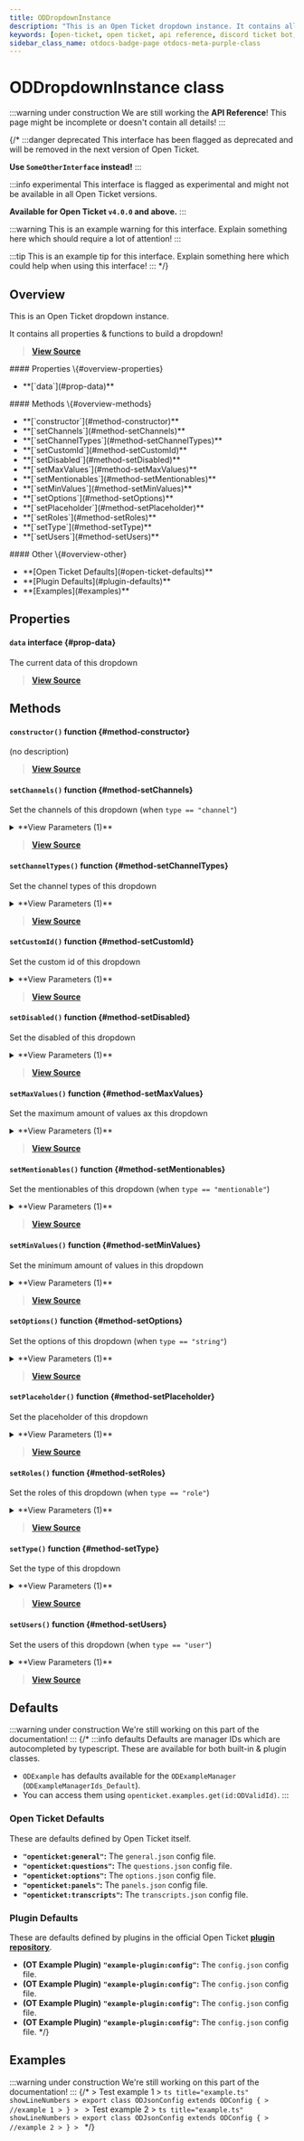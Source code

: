 ```yaml
---
title: ODDropdownInstance
description: "This is an Open Ticket dropdown instance. It contains all properties & functions to build a dropdown!"
keywords: [open-ticket, open ticket, api reference, discord ticket bot, class]
sidebar_class_name: otdocs-badge-page otdocs-meta-purple-class
---
```

<head>
    <link rel="apple-touch-icon" href="/img/logo_vertical.png"/>
</head>

# ODDropdownInstance <M color="purple">class</M>

:::warning under construction
We are still working the **API Reference**! This page might be incomplete or doesn't contain all details!
:::

{/*
:::danger deprecated
This interface has been flagged as deprecated and will be removed in the next version of Open Ticket.

**Use `SomeOtherInterface` instead!**
:::

:::info experimental
This interface is flagged as experimental and might not be available in all Open Ticket versions.

**Available for Open Ticket `v4.0.0` and above.**
:::

:::warning
This is an example warning for this interface. Explain something here which should require a lot of attention!
:::

:::tip
This is an example tip for this interface. Explain something here which could help when using this interface!
:::
*/}

## Overview
This is an Open Ticket dropdown instance.

It contains all properties & functions to build a dropdown!

> [**View Source**](https://otgithub.dj-dj.be/tree/main/src/core/api/modules/builder.ts#L316)

<FlexHorizontal>
<div style={{width:"30%"}}>
    #### Properties \{#overview-properties}
    <ul>
        <li>**[`data`](#prop-data)**</li>
    </ul>
</div>
<div style={{width:"30%"}}>
    #### Methods \{#overview-methods}
    <ul>
        <li>**[`constructor`](#method-constructor)**</li>
        <li>**[`setChannels`](#method-setChannels)**</li>
        <li>**[`setChannelTypes`](#method-setChannelTypes)**</li>
        <li>**[`setCustomId`](#method-setCustomId)**</li>
        <li>**[`setDisabled`](#method-setDisabled)**</li>
        <li>**[`setMaxValues`](#method-setMaxValues)**</li>
        <li>**[`setMentionables`](#method-setMentionables)**</li>
        <li>**[`setMinValues`](#method-setMinValues)**</li>
        <li>**[`setOptions`](#method-setOptions)**</li>
        <li>**[`setPlaceholder`](#method-setPlaceholder)**</li>
        <li>**[`setRoles`](#method-setRoles)**</li>
        <li>**[`setType`](#method-setType)**</li>
        <li>**[`setUsers`](#method-setUsers)**</li>
    </ul>
</div>
<div style={{width:"30%"}}>
    #### Other \{#overview-other}
    <ul>
        <li>**[Open Ticket Defaults](#open-ticket-defaults)**</li>
        <li>**[Plugin Defaults](#plugin-defaults)**</li>
        <li>**[Examples](#examples)**</li>
    </ul>
</div>
</FlexHorizontal>

## Properties
<Divider></Divider>
#### `data` <M color="gray">interface</M> <ApiBlock><ApiUrl url="interface:ODDropdownData" label="api.ODDropdownData"/></ApiBlock> \{#prop-data}
The current data of this dropdown

> [**View Source**](https://otgithub.dj-dj.be/tree/main/src/core/api/modules/builder.ts#L318)

<Divider></Divider>

## Methods
<Divider></Divider>
#### `constructor()` <M color="orange">function</M> <ApiBlock><ApiUrl url="class:ODDropdownInstance" label="api.ODDropdownInstance"/></ApiBlock> \{#method-constructor}
(no description)



> [**View Source**](https://otgithub.dj-dj.be)

<Divider></Divider>
#### `setChannels()` <M color="orange">function</M> <ApiBlock><ApiUrl url="class:ODDropdownInstance" label="api.ODDropdownInstance"/></ApiBlock> \{#method-setChannels}
Set the channels of this dropdown (when `type == "channel"`)

<details>
<summary>**View Parameters (1)**</summary>
- **`channels`:** <M color="pink">array</M> <ApiBlock><ApiUrl url="https://discord.js.org/docs/packages/discord.js/main/Channel:TypeAlias" label="discord.Channel"/>[]</ApiBlock> - Parameter Description Lorem Ipsum.
</details>

> [**View Source**](https://otgithub.dj-dj.be/tree/main/src/core/api/modules/builder.ts#L385)

<Divider></Divider>
#### `setChannelTypes()` <M color="orange">function</M> <ApiBlock><ApiUrl url="class:ODDropdownInstance" label="api.ODDropdownInstance"/></ApiBlock> \{#method-setChannelTypes}
Set the channel types of this dropdown

<details>
<summary>**View Parameters (1)**</summary>
- **`channelTypes`:** <M color="pink">array</M> <ApiBlock>discord-api-types.ChannelType[]</ApiBlock> - Parameter Description Lorem Ipsum.
</details>

> [**View Source**](https://otgithub.dj-dj.be/tree/main/src/core/api/modules/builder.ts#L365)

<Divider></Divider>
#### `setCustomId()` <M color="orange">function</M> <ApiBlock><ApiUrl url="class:ODDropdownInstance" label="api.ODDropdownInstance"/></ApiBlock> \{#method-setCustomId}
Set the custom id of this dropdown

<details>
<summary>**View Parameters (1)**</summary>
- **`id`:** <M color="blue">string</M> <ApiBlock><ApiUrl url="js:string" label="string"/></ApiBlock> - Parameter Description Lorem Ipsum.
</details>

> [**View Source**](https://otgithub.dj-dj.be/tree/main/src/core/api/modules/builder.ts#L335)

<Divider></Divider>
#### `setDisabled()` <M color="orange">function</M> <ApiBlock><ApiUrl url="class:ODDropdownInstance" label="api.ODDropdownInstance"/></ApiBlock> \{#method-setDisabled}
Set the disabled of this dropdown

<details>
<summary>**View Parameters (1)**</summary>
- **`disabled`:** <M color="red">boolean</M> <ApiBlock><ApiUrl url="js:boolean" label="boolean"/></ApiBlock> - Parameter Description Lorem Ipsum.
</details>

> [**View Source**](https://otgithub.dj-dj.be/tree/main/src/core/api/modules/builder.ts#L360)

<Divider></Divider>
#### `setMaxValues()` <M color="orange">function</M> <ApiBlock><ApiUrl url="class:ODDropdownInstance" label="api.ODDropdownInstance"/></ApiBlock> \{#method-setMaxValues}
Set the maximum amount of values ax this dropdown

<details>
<summary>**View Parameters (1)**</summary>
- **`maxValues`:** <M color="brown">type</M> <ApiBlock><ApiUrl url="js:null" label="null"/>|<ApiUrl url="js:number" label="number"/></ApiBlock> - Parameter Description Lorem Ipsum.
</details>

> [**View Source**](https://otgithub.dj-dj.be/tree/main/src/core/api/modules/builder.ts#L355)

<Divider></Divider>
#### `setMentionables()` <M color="orange">function</M> <ApiBlock><ApiUrl url="class:ODDropdownInstance" label="api.ODDropdownInstance"/></ApiBlock> \{#method-setMentionables}
Set the mentionables of this dropdown (when `type == "mentionable"`)

<details>
<summary>**View Parameters (1)**</summary>
- **`mentionables`:** <M color="pink">array</M> <ApiBlock>(<ApiUrl url="https://discord.js.org/docs/packages/discord.js/main/User:Class" label="discord.User"/>|<ApiUrl url="https://discord.js.org/docs/packages/discord.js/main/Role:Class" label="discord.Role"/>)[]</ApiBlock> - Parameter Description Lorem Ipsum.
</details>

> [**View Source**](https://otgithub.dj-dj.be/tree/main/src/core/api/modules/builder.ts#L390)

<Divider></Divider>
#### `setMinValues()` <M color="orange">function</M> <ApiBlock><ApiUrl url="class:ODDropdownInstance" label="api.ODDropdownInstance"/></ApiBlock> \{#method-setMinValues}
Set the minimum amount of values in this dropdown

<details>
<summary>**View Parameters (1)**</summary>
- **`minValues`:** <M color="brown">type</M> <ApiBlock><ApiUrl url="js:null" label="null"/>|<ApiUrl url="js:number" label="number"/></ApiBlock> - Parameter Description Lorem Ipsum.
</details>

> [**View Source**](https://otgithub.dj-dj.be/tree/main/src/core/api/modules/builder.ts#L350)

<Divider></Divider>
#### `setOptions()` <M color="orange">function</M> <ApiBlock><ApiUrl url="class:ODDropdownInstance" label="api.ODDropdownInstance"/></ApiBlock> \{#method-setOptions}
Set the options of this dropdown (when `type == "string"`)

<details>
<summary>**View Parameters (1)**</summary>
- **`options`:** <M color="pink">array</M> <ApiBlock><ApiUrl url="https://discord.js.org/docs/packages/discord.js/main/SelectMenuComponentOptionData:Interface" label="discord.SelectMenuComponentOptionData"/>[]</ApiBlock> - Parameter Description Lorem Ipsum.
</details>

> [**View Source**](https://otgithub.dj-dj.be/tree/main/src/core/api/modules/builder.ts#L370)

<Divider></Divider>
#### `setPlaceholder()` <M color="orange">function</M> <ApiBlock><ApiUrl url="class:ODDropdownInstance" label="api.ODDropdownInstance"/></ApiBlock> \{#method-setPlaceholder}
Set the placeholder of this dropdown

<details>
<summary>**View Parameters (1)**</summary>
- **`placeholder`:** <M color="brown">type</M> <ApiBlock><ApiUrl url="js:null" label="null"/>|<ApiUrl url="js:string" label="string"/></ApiBlock> - Parameter Description Lorem Ipsum.
</details>

> [**View Source**](https://otgithub.dj-dj.be/tree/main/src/core/api/modules/builder.ts#L345)

<Divider></Divider>
#### `setRoles()` <M color="orange">function</M> <ApiBlock><ApiUrl url="class:ODDropdownInstance" label="api.ODDropdownInstance"/></ApiBlock> \{#method-setRoles}
Set the roles of this dropdown (when `type == "role"`)

<details>
<summary>**View Parameters (1)**</summary>
- **`roles`:** <M color="pink">array</M> <ApiBlock><ApiUrl url="https://discord.js.org/docs/packages/discord.js/main/Role:Class" label="discord.Role"/>[]</ApiBlock> - Parameter Description Lorem Ipsum.
</details>

> [**View Source**](https://otgithub.dj-dj.be/tree/main/src/core/api/modules/builder.ts#L380)

<Divider></Divider>
#### `setType()` <M color="orange">function</M> <ApiBlock><ApiUrl url="class:ODDropdownInstance" label="api.ODDropdownInstance"/></ApiBlock> \{#method-setType}
Set the type of this dropdown

<details>
<summary>**View Parameters (1)**</summary>
- **`type`:** <M color="brown">type</M> <ApiBlock>"string"|"role"|"channel"|"user"|"mentionable"</ApiBlock> - Parameter Description Lorem Ipsum.
</details>

> [**View Source**](https://otgithub.dj-dj.be/tree/main/src/core/api/modules/builder.ts#L340)

<Divider></Divider>
#### `setUsers()` <M color="orange">function</M> <ApiBlock><ApiUrl url="class:ODDropdownInstance" label="api.ODDropdownInstance"/></ApiBlock> \{#method-setUsers}
Set the users of this dropdown (when `type == "user"`)

<details>
<summary>**View Parameters (1)**</summary>
- **`users`:** <M color="pink">array</M> <ApiBlock><ApiUrl url="https://discord.js.org/docs/packages/discord.js/main/User:Class" label="discord.User"/>[]</ApiBlock> - Parameter Description Lorem Ipsum.
</details>

> [**View Source**](https://otgithub.dj-dj.be/tree/main/src/core/api/modules/builder.ts#L375)

<Divider></Divider>

## Defaults
:::warning under construction
We're still working on this part of the documentation!
:::
{/*
:::info defaults
Defaults are manager IDs which are autocompleted by typescript. These are available for both built-in & plugin classes.
- `ODExample` has defaults available for the `ODExampleManager` (`ODExampleManagerIds_Default`).
- You can access them using `openticket.examples.get(id:ODValidId)`.
:::

### Open Ticket Defaults
These are defaults defined by Open Ticket itself.
- **`"openticket:general"`:** The `general.json` config file.
- **`"openticket:questions"`:** The `questions.json` config file.
- **`"openticket:options"`:** The `options.json` config file.
- **`"openticket:panels"`:** The `panels.json` config file.
- **`"openticket:transcripts"`:** The `transcripts.json` config file.

### Plugin Defaults
These are defaults defined by plugins in the official Open Ticket [**plugin repository**](https://odplugins.dj-dj.be/tree/main/open-ticket).
- <C color="blue">**(OT Example Plugin)**</C> **`"example-plugin:config"`:** The `config.json` config file.
- <C color="blue">**(OT Example Plugin)**</C> **`"example-plugin:config"`:** The `config.json` config file.
- <C color="blue">**(OT Example Plugin)**</C> **`"example-plugin:config"`:** The `config.json` config file.
- <C color="blue">**(OT Example Plugin)**</C> **`"example-plugin:config"`:** The `config.json` config file.
*/}

## Examples
:::warning under construction
We're still working on this part of the documentation!
:::
{/*
<Tabs>
    <TabItem value="First Example">
    > Test example 1
    > ```ts title="example.ts" showLineNumbers
    > export class ODJsonConfig extends ODConfig {
    >     //example 1
    > }
    > ```
    </TabItem>
    <TabItem value="Second Example">
    > Test example 2
    > ```ts title="example.ts" showLineNumbers
    > export class ODJsonConfig extends ODConfig {
    >     //example 2
    > }
    > ```
    </TabItem>
</Tabs>
*/}

